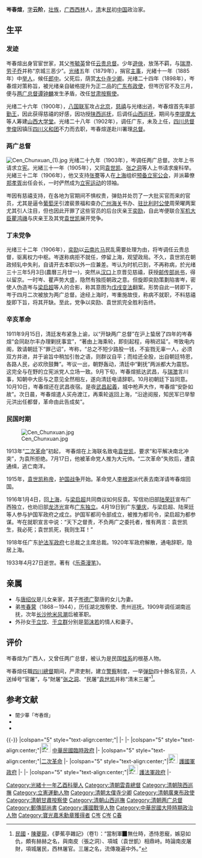 {{Infobox_Person
| name = 岑春煊
|image= Cen Chunxuan1.jpg
|box_width= 170px
|occupation= 政治人物
| period = 
|birth_name= 
| other_names = 岑云阶
|birth_date= 1861年
|birth_place= [[大清|大清]][[廣西省_(清)|广西]][[西林县|西林]]
|death_date= {{death date and age|1933|4|27|1861|0|0}}
|death_place= {{ROC}}[[上海|上海]]
| nationality = {{ROC}}
| residence =
| party = [[桂系|桂系]]<br>{{kmt}}
| religion =
| spouse =
| relatives =父 [[岑毓英|岑毓英]]<br>子 [[岑德广|岑德广]]
| educate =私塾
| past =主事<br>举人<br>郎中<br>[[太仆寺|太仆寺]][[少卿|少卿]]<br>[[广东|广东]][[布政使|布政使]]<br>[[甘肃|甘肃]][[按察使|按察使]]<br>[[陕西|陕西]][[巡抚|巡抚]]<br>[[山西|山西]]巡抚<br>山西大学堂創辦人<br>四川总督<br>两广总督<br>云贵总督<br>[[邮传部|邮传部]][[尚书|尚书]]<br>两广总督<br>國民党大元帅<br>护国军都司令<br>广东[[护法军政府|护法军政府]]七总裁之主席总裁<br>隐居上海
| work =筹建[[山西大学|山西大学堂]]<br>《乐斋漫笔》
| award = 
}}

'''岑春煊'''{{BD|1861年||1933年|4月17日|catIdx=Cen,岑/cén/ㄘㄣˊ}}，[[表字|字]]'''云阶'''，[[壮族|壮族]]，[[广西|广西]][[西林县|西林]]人，[[清朝|清]]末[[中華民國|民]]初[[中国|中国]]政治家。

==生平==
===发迹===
岑春煊出身官宦世家，其父[[岑毓英|岑毓英]]曾任[[云贵总督|云贵总督]]。少年[[遊俠|遊俠]]，放荡不羁，与[[瑞澄|瑞澄]]、[[劳子乔|劳子乔]]并称“京城三恶少”。[[光绪|光绪]]五年（1879年），捐官[[主事|主事]]，光緒十一年（1885年）中[[举人|举人]]，候任[[郎中|郎中]]。父死后，荫赏[[太仆寺|太仆寺]][[少卿|少卿]]。光绪二十四年（1898年），岑春煊对策称旨，被光绪亲自破格提升为正二品的[[广东|广东]][[布政使|布政使]]，但岑历官不及三月，便与[[两广总督|两广总督]][[谭钟麟|谭钟麟]]发生矛盾，改任[[甘肃|甘肃]][[按察使|按察使]]。

光绪二十六年（1900年），[[八国联军|八国联军]]攻占[[北京|北京]]，[[慈禧|慈禧]]与光绪出逃，岑春煊首先率部[[勤王|勤王]]，因此获得慈禧的好感，因功授[[陕西巡抚|陕西巡抚]]，后调任[[山西巡抚|山西巡抚]]，期间与[[李提摩太|李提摩太]]等人筹建[[山西大学|山西大学堂]]。光绪二十八年（1902年），调任广东，未及上任，[[四川总督|四川总督]][[奎俊|奎俊]]因镇压[[四川|四川]][[义和团|义和团]]不力而去职，岑春煊遂赴川署理[[总督|总督]]。

===两广总督===
[[File:Cen_Chunxuan_(1).jpg|thumb]]
光绪二十九年（1903年），岑调任两广总督。次年上书请求立[[宪法|宪]]。光緒三十一年（1905年），又同[[袁世凯|袁世凯]]、[[张之洞|张之洞]]等人上书请求废科举。光緒三十二年（1906年），他又支持[[张謇|张謇]]等人在[[上海|上海]]组织[[预备立宪公会|预备立宪公会]]，并派幕僚[[郑孝胥|郑孝胥]]出任会长，一时俨然成为[[立宪运动|立宪运动]]的领袖。

岑因有慈禧支持，在各地为官期间不惧权贵，弹劾并处罚了一大批买官而来的官员，尤其是逼令[[葡萄牙|葡萄牙]]引渡裴景福和查办[[广州|广州]][[海关|海关]]书办、[[中国驻比利时大使列表#_大清出使比國钦差大臣（1885年－1912年）|驻比利时公使]]周荣曜两案尤其引人注目，但也因此开罪了这些官员的后台庆亲王[[奕劻|奕劻]]，自此岑便联合[[军机大臣|军机大臣]][[瞿鸿禨|瞿鸿禨]]与庆亲王及其党[[袁世凯|袁世凯]]展开党争。

===丁未党争===
{{main|丁未党争}}
光绪三十二年（1906年），[[奕劻|奕劻]]以[[云南|云南]][[片马|片马]]民乱需要处理为由，将岑调任云贵总督，驱离权力中枢。岑遂称病拒不就任，停留上海，观望政局。不久，袁世凯在朝政倾轧中失利，自请开去本职以外一应兼差。岑认为时机已到，不再称病，於光绪三十三年5月3日(農曆三月廿一)，突然从[[汉口|汉口]]上京晋见慈禧，获授[[邮传部|邮传部]][[尚书|尚书]]，得以留京。一时岑、瞿声势大盛，隐然有独揽朝政之意。但旋即奕劻策劃陷害岑，密使人伪造岑与[[梁启超|梁启超]]等人的合影，称其意图为[[戊戌变法|戊戌变法]]翻案。形势自此一转即下，岑于四月二次被放为两广总督。途经上海时，岑重施故伎，称病不就职，不料慈禧旋即下旨，将其开缺。至此，党争以奕劻、袁世凯完全胜利告终。

===辛亥革命===
1911年9月15日，清廷发布紧急上谕，以“开缺两广总督”在沪上蛰居了四年的岑春煊“会同赵尔丰办理剿抚事宜”，“著由上海乘轮，即刻起程，毋稍迟延”。岑致电内阁，敦请朝廷下“罪己诏”，岑称，“总之不短少路股一钱，不妄戮无辜一人，必须双方并进，并于谕旨中稍加引咎之语，则群议自平；而给还全股，出自朝廷特恩，各路人民，必欢欣鼓舞”。岑议一出，朝野轰动，清廷中“剿抚”两派都大为震怒。这完全与在野的立宪派党人立场一致。9月下旬，岑春煊抵达武昌，与[[瑞澂|瑞澂]]言川事，知朝中大臣与之意见全然相左，遂向清廷电请辞职。10月初朝廷下旨同意。10月10日，岑春煊还在武昌夜宿。是夜[[武昌起義|武昌起義]]，城中枪声大作，岑春煊“安卧如故”。次日晨，岑春煊遣人买舟渡江，再乘轮返回上海，“沿途阅报，知民军已举黎元洪出任都督，革命由此告成矣”。

===民国时期===
[[File:Cen_Chunxuan.jpg|thumb]]

1913年“[[二次革命|二次革命]]”初起， 岑春煊在上海联名致电[[袁世凯|袁世凯]]，要求“和平解决南北冲突”，为袁所拒绝。7月17日，他被革命党人推为大元帅。“二次革命”失败后，遭袁通缉，逃亡南洋。

1915年，[[袁世凯称帝|袁世凯称帝]]，[[护国战争|护国战争]]开始。革命党人[[李根源|李根源]]派代表去南洋请岑春煊回国。

1916年1月4日，回[[上海|上海]]，与[[梁启超|梁启超]]共同商议如何反袁。写信劝旧部[[陆荣廷|陆荣廷]]宣布广西独立，也劝旧部[[龙济光|龙济光]]宣布[[广东独立|广东独立]]。4月19日到广东[[肇庆|肇庆]]，与梁启超、陆荣廷等人参与护国军政府之成立。护国军都司令部成立，被推为都司令，梁启超为都参谋。岑在就职宣言中说：“天下之督责，不负两广之委托者，惟有两言：袁世凯生，我必死；袁世凯死，我则生耳！”

1918年任广东[[护法军政府|护法军政府]]七总裁之主席总裁。1920年军政府解散，通电辞职，隐居上海。

1933年4月27日逝世。著有《[[乐斋漫笔|乐斋漫笔]]》。

==亲属==
*与[[唐绍仪|唐绍仪]]是儿女亲家，其子[[岑德广|岑德广]]娶唐的女儿为妻。
*弟[[岑春蓂|岑春蓂]]（1868－1944），历任湖北按察使、贵州巡抚。1909年调任湖南巡抚，次年[[长沙抢米风潮|长沙抢米风潮]]后被革职。
*外孙女[[于立忱|于立忱]]、[[于立群|于立群]]分别是[[郭沫若|郭沫若]]的情人和妻子。

==评价==
岑春煊为广西人，又曾任两广总督，被认为是民国[[桂系|桂系]]的根基人物。

岑春煊任職[[四川總督|四川總督]]期间，严肃吏制，建立[[警察|警察]]制度，一举[[弹劾|弹劾]]四十餘名官员，人送绰号“官屠”，与“財屠”[[张之洞|张之洞]]、“民屠”[[袁世凯|袁世凯]]并称“清末三屠”<ref>[[中華民國|民國]]・[[陳夔龍|陳夔龍]]，《夢蕉亭雜記》（卷1）：“當制軍▉無仕時，憑恃恩寵，嫉惡如仇，頗有赫赫之名，與南皮（張之洞）、項城（袁世凱）相鼎峙。時論南皮屠財，項城屠民，西林屠官。三屠之名，流傳幾遍中外。”</ref>。

==参考文献==
{{reflist}}
* <span style="font-size:90%;">聞少華「岑春煊」{{Cite book|author = [[中国社会科学院|中国社会科学院]]近代史研究所|title = 民国人物伝 第2巻|year = 1980|publisher = [[中華書局|中華書局]]|isbn = }}</span>
* <span style="font-size:90%;">{{Cite book|author = 徐友春主編|title = 民国人物大辞典 増訂版|year = 2007|publisher = 河北人民出版社|isbn = 978-7-202-03014-1}}</span>
* <span style="font-size:90%;">{{Cite book|author = 劉寿林等編|title = 民国職官年表|year = 1995|publisher = 中華書局|isbn = 7-101-01320-1}}</span>

{{commonscat|Cen Chunxuan}}
{{-}}
{{並稱|京城三惡少|[[勞子喬|勞子喬]] - [[岑春煊|岑春煊]] - [[瑞澂|瑞澂]]}}
{{並稱|清末三屠|<small>財屠</small> [[張之洞|張之洞]] - <small>民屠</small> [[袁世凱|袁世凱]] - <small>官屠</small> [[岑春煊|岑春煊]]}}
{{start box}}
{{s-off}}
|colspan="5" style="text-align:center;"|{{QING-1889}} 
|-
{{succession box|[[端方|端方]]（代護）|[[端方|端方]]（護）|[[陝西巡撫|陝西巡撫]]|<small>[[光緒|光緒]]二十六閏八月壬寅－光緒二十七年正月戊子<br>（1900年9月26日－1901年3月11日）</small>}}
{{succession box|[[錫良|錫良]]|[[丁振鐸|丁振鐸]]<br>（[[趙爾巽|趙爾巽]]護）|[[山西巡撫|山西巡撫]]|<small>光緒二十七年正月戊子－光緒二十八年五月丁亥<br>（1901年3月11日－1902年7月3日）</small>}}
{{succession box|[[德壽_(人物)|德壽]]<br>（[[譚鍾麟|譚鍾麟]]兼署）|[[李興銳|李興銳]]（護）|[[廣東巡撫|廣東巡撫]]（署）|<small>光緒二十八年五月丁亥－光緒二十八年七月庚申 <br>（1902年7月3日－1902年8月5日）</small>}}
{{succession box|[[奎俊|奎俊]]|[[錫良|錫良]]<br>（[[陳璚|陳璚]]護）|[[四川總督|四川總督]]（署）|<small>光緒二十八年七月庚申－光緒二十九年三月丙子<br>（1902年8月5日－1903年4月18日）</small>}}
{{succession box|[[德壽_(人物)|德壽]]|[[周馥_(清朝)|周馥]]|[[兩廣總督|兩廣總督]]（署）|<small>光緒二十九年三月丙子－光緒三十二年七月戊午<br>（1903年4月18日－1906年9月11日）</small>}}
{{succession box|[[林紹年|林紹年]]（代署）|[[龐鴻書|龐鴻書]]<br>（[[興祿|興祿]]護）|[[貴州巡撫|貴州巡撫]]|<small>光緒三十一年九月辛巳－光緒三十二年七月庚戌 <br>（1905年10月9日－1906年9月3日）</small>}}
{{succession box|[[丁振鐸|丁振鐸]]|[[錫良|錫良]]|[[雲貴總督|雲貴總督]]（署）|<small>光緒三十二年七月戊午－光緒三十三年正月辛亥<br>（1906年9月11日－1907年3月3日）</small>}}
{{succession box|[[林紹年|林紹年]]（署）|[[陳璧|陳璧]]|[[郵傳部#郵傳部尚書|郵傳部尚書]]|<small>光緒三十三年三月壬子－光緒三十三年四月丁丑<br>（1907年5月3日－1907年5月28日）</small>}}
{{succession box|[[周馥_(清朝)|周馥]]|[[張人駿|張人駿]]|[[兩廣總督|兩廣總督]]（[[胡湘林|胡湘林]]護）|<small>光緒三十三年四月丁丑－光緒三十三年七月癸巳<br>（1907年5月28日－1907年8月12日）</small>}}
{{succession box|[[趙爾豐|趙爾豐]]（署）|[[端方|端方]]（署）|[[四川總督|四川總督]]（署）|<small>宣統三年九月乙寅－宣統三年九月乙申<br />（1911年10月23日－1911年10月29日）</small>}}
|-
|colspan="5" style="text-align:center;"|[[File:Flag_of_the_Republic_of_China_1912-1928.svg|25px]] [[中華民國臨時政府_(1912–1913)|中華民國臨時政府]]
{{succession box|[[黃興|黃興]]|[[馮元鼎|馮元鼎]]|[[漢粵川鐵路督辦|漢粵川鐵路督辦]]|<small>[[中華民國|民國]]二年1月29日－民國二年6月8日<br />（1913年1月29日－1913年6月8日）</small>}}
|-
|colspan="5" style="text-align:center;"|[[二次革命|二次革命]]
{{succession box|無（職務設立）|無（職務撤銷）|[[各省討袁軍大元帥|各省討袁軍大元帥]]|<small>[[中華民國|民國]]二年7月18日－民國二年8月4日<br />（1913年7月18日－1913年8月4日）</small>}}
|-
|colspan="5" style="text-align:center;"|[[File:Flag_of_the_Republic_of_China_1912-1928.svg|25px]] [[護國軍政府|護國軍政府]]
|-
{{succession box|無（職務設立）|無（職務撤銷）|[[兩廣護國軍都司令部|兩廣護國軍都司令部]][[都司令|都司令]]|<small>[[中華民國|民國]]五年5月1日－民國五年7月14日<br>（1916年5月1日－1916年7月14日）</small>}}
{{succession box|無（職務設立）|無（職務撤銷）|[[中華民國軍務院|中華民國軍務院]][[副撫軍長|副撫軍長]]|<small>[[中華民國|民國]]五年5月8日－民國五年7月14日<br>（1916年5月8日－1916年7月14日）</small>}}
|-
|colspan="5" style="text-align:center;"|[[File:Flag_of_the_Republic_of_China_1912-1928.svg|25px]] [[護法軍政府|護法軍政府]]
|-
{{succession box|無（職務設立）|[[孫文|孫文]]（由[[陸海軍大元帥|陸海軍大元帥]]兼任）|[[主席總裁|主席總裁]]|<small>[[中華民國|民國]]七年8月21日－民國九年10月23日<br>（1918年8月21日–1920年10月23日）</small>}}
{{end box}}
{{DEFAULTSORT:Cen岑}}
[[Category:光緒十一年乙酉科舉人|Category:光緒十一年乙酉科舉人]]
[[Category:清朝雲貴總督|Category:清朝雲貴總督]]
[[Category:清朝陝西巡撫|Category:清朝陝西巡撫]]
[[Category:立憲運動人物|Category:立憲運動人物]]
[[Category:清朝太僕寺少卿|Category:清朝太僕寺少卿]]
[[Category:清朝廣東布政使|Category:清朝廣東布政使]]
[[Category:清朝甘肅按察使|Category:清朝甘肅按察使]]
[[Category:清朝山西巡撫|Category:清朝山西巡撫]]
[[Category:清朝两广总督|Category:清朝两广总督]]
[[Category:郵傳部尚書|Category:郵傳部尚書]]
[[Category:護國戰爭人物|Category:護國戰爭人物]]
[[Category:中華民國大陸時期政治人物|Category:中華民國大陸時期政治人物]]
[[Category:寶光嘉禾勳章獲得者|Category:寶光嘉禾勳章獲得者]]
[[Category:壮族人|C岑]]
[[Category:西林县人|C岑]]
[[Category:岑姓|C春]]
